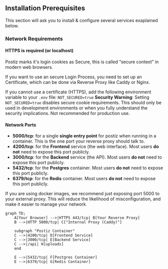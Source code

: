 ## Installation Prerequisites

This section will ask you to install & configure several services exaplained below.

### Network Requirements

#### HTTPS is required (or localhost)

Postiz marks it's login cookies as Secure, this is called “secure context” in modern web browsers.

If you want to use an secure Login Process, you need to set up an Certificate, which can be done via Reverse Proxy like Caddy or Nginx.

If you cannot use a certificate (HTTPS), add the following environment variable to your `.env` file:
`NOT_SECURED=true`
**Security Warning**: Setting `NOT_SECURED=true` disables secure cookie requirements. This should only be used in development environments or when you fully understand the security implications. Not recommended for production use.

#### Network Ports

- **5000/tcp**: for a single **single entry point** for postiz when running in a container. This is the one port your reverse proxy should talk to.
- **4200/tcp**: for the **Frontend** service (the web interface). Most users **do not** need to expose this port publicly.
- **3000/tcp**: for the **Backend** service (the API). Most users **do not** need to expose this port publicly.
- **5432/tcp**: for the **Postgres** container. Most users **do not** need to expose this port publicly.
- **6379/tcp**: for the **Redis** container. Most users **do not** need to expose this port publicly.

If you are using docker images, we recommend just exposing port 5000 to your external proxy. This will reduce the likelihood of misconfiguration, and make it easier to manage your network.

```mermaid
graph TD;
	A[Your Browser] -->|HTTPS 443/tcp| B[Your Reverse Proxy]
	B -->|HTTP 5000/tcp| C["Internal Proxy (Caddy)"]

	subgraph "Postiz Container"
	C -->|4200/tcp| D[Frontend Service]
	C -->|3000/tcp| E[Backend Service]
    C -->|/api| H[uploads]
	end

	E -->|5432/tcp| F[Postgres Container]
	E -->|6379/tcp| G[Redis Container]
```
